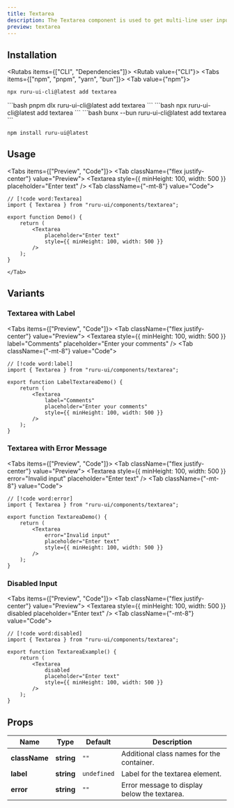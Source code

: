 ```yaml
---
title: Textarea
description: The Textarea component is used to get multi-line user input.
preview: textarea
---
```



## Installation

<Rutabs items={["CLI", "Dependencies"]}>
<Rutab value={"CLI"}>
<Tabs items={["npm", "pnpm", "yarn", "bun"]}>
<Tab value={"npm"}>
```bash
npx ruru-ui-cli@latest add textarea
```
</Tab>
<Tab value={"pnpm"}>
```bash
pnpm dlx ruru-ui-cli@latest add textarea
```
</Tab>
<Tab value={"yarn"}>
```bash
npx ruru-ui-cli@latest add textarea
```
</Tab>
<Tab value={"bun"}>
```bash
bunx --bun ruru-ui-cli@latest add textarea
```
</Tab>
</Tabs>

</Rutab>
<Rutab value={"Dependencies"}>

```package-install
npm install ruru-ui@latest
```

</Rutab>
</Rutabs>

## Usage

<Tabs items={["Preview", "Code"]}>
    <Tab className={"flex justify-center"} value="Preview">
        <Textarea 
          style={{ minHeight: 100, width: 500 }}
          placeholder="Enter text"
        />
    </Tab>
    <Tab className={"-mt-8"} value="Code">
```tsx
// [!code word:Textarea]
import { Textarea } from "ruru-ui/components/textarea";

export function Demo() {
    return (
        <Textarea 
            placeholder="Enter text"
            style={{ minHeight: 100, width: 500 }}
        />
    );
}

```
    </Tab>

</Tabs>

## Variants

### Textarea with Label

<Tabs items={["Preview", "Code"]}>
    <Tab className={"flex justify-center"} value="Preview">
        <Textarea style={{ minHeight: 100, width: 500 }} label="Comments" placeholder="Enter your comments" />
    </Tab>
    <Tab className={"-mt-8"} value="Code">
```tsx
// [!code word:label]
import { Textarea } from "ruru-ui/components/textarea";

export function LabelTextareaDemo() {
    return (
        <Textarea 
            label="Comments"
            placeholder="Enter your comments" 
            style={{ minHeight: 100, width: 500 }} 
        />
    );
}

```
  </Tab>
</Tabs>

### Textarea with Error Message

<Tabs items={["Preview", "Code"]}>
    <Tab className={"flex justify-center"} value="Preview">
        <Textarea style={{ minHeight: 100, width: 500 }} error="Invalid input" placeholder="Enter text" />
    </Tab>
    <Tab className={"-mt-8"} value="Code">
```tsx
// [!code word:error]
import { Textarea } from "ruru-ui/components/textarea";

export function TextareaDemo() {
    return (
        <Textarea 
            error="Invalid input" 
            placeholder="Enter text" 
            style={{ minHeight: 100, width: 500 }}  
        />
    );
}
```
  </Tab>
</Tabs>

### Disabled Input

<Tabs items={["Preview", "Code"]}>
    <Tab className={"flex justify-center"} value="Preview">
        <Textarea style={{ minHeight: 100, width: 500 }} disabled placeholder="Enter text" />
    </Tab>
    <Tab className={"-mt-8"} value="Code">
```tsx
// [!code word:disabled]
import { Textarea } from "ruru-ui/components/textarea";

export function TextareaExample() {
    return (
        <Textarea 
            disabled 
            placeholder="Enter text" 
            style={{ minHeight: 100, width: 500 }} 
        />
    );
}
```
  </Tab>
</Tabs>

## Props

| Name          | Type                                                                                     | Default     | Description                                   |
| ------------- | ---------------------------------------------------------------------------------------- | ----------- | --------------------------------------------- |
| **className** | **string**                                                                                   | `""`        | Additional class names for the container.     |
| **label**     | **string**                                                                                   | `undefined` | Label for the textarea element.               |
| **error**     | **string**                                                                                   | `""`        | Error message to display below the textarea.  |
